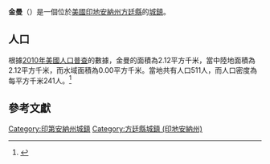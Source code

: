 {{noteTA
|G1=USState
|G2=地名
|G3=Unit
}}
{{Infobox settlement
|name            = 金曼
|native_name = Kingman
|settlement_type          = [[鎮|城鎮]]
|image_skyline            = 
|imagesize                = 
|image_map                = Fountain County Indiana Incorporated and Unincorporated areas Kingman Highlighted 1839798.svg
|mapsize                  = 250px
|subdivision_type         = [[世界政區索引|國家]]
|subdivision_type1        = [[美国州份|州份]]
|subdivision_type2        = [[印地安納州行政區劃|縣]]
|subdivision_name         = [[美国|美国]]
|subdivision_name1        = [[印地安納州|印地安納州]]
|subdivision_name2        = [[方廷縣_(印地安納州)|方廷縣]]
|elevation_ft             = 702
|elevation_m              = 214
|timezone                 = [[北美东部时区|CST]]
|area_total_km2           = 2.12
|area_land_km2            = 2.12
|area_water_km2           = 0.00
|area_total_sq_mi         = 
|area_land_sq_mi          = 
|area_water_sq_mi         = 
|population_as_of         = [[2010年美國人口普查|2010]]
|population_footnotes     = 
|population_total         = 511
|population_density_km2   = auto
|population_density_sq_mi = auto
|utc_offset               = -5
|coordinates              = {{coord|39|58|02|N|87|16|43|W|display=inline,title}}
| coor_pinpoint           = 
| coordinates_footnotes   = 
|timezone_DST             = EDT
|utc_offset_DST           = -4
|postal_code_type         = [[美國郵區編號|郵區編號]]
|postal_code              = 47952
|area_code                = {{link-en|电话区号765|Area code 765|765}}
|blank_name = [[地名信息系统|GNIS ID]]
|blank_info = 437330<ref name="GNIS">{{cite gnis|437330|Kingman}}</ref>
}}
'''金曼'''（{{lang-en|Kingman}}）是一個位於[[美國|美國]][[印地安納州|印地安納州]][[方廷縣_(印地安納州)|方廷縣]]的[[鎮|城鎮]]。

== 人口 ==
根據[[2010年美國人口普查|2010年美國人口普查]]的數據，金曼的面積為2.12平方千米，當中陸地面積為2.12平方千米，而水域面積為0.00平方千米。當地共有人口511人，而人口密度為每平方千米241人。<ref name="GR8">{{cite web|url=http://factfinder2.census.gov|publisher=[[美国人口调查局|美国人口调查局]]|accessdate=2011-05-14|title=American FactFinder|archive-date=2013-09-11|archive-url=https://web.archive.org/web/20130911234518/http://factfinder2.census.gov/|dead-url=no}}</ref>

== 參考文獻 ==
{{reflist}}
{{方廷縣 (印地安納州)}}
{{Illinois-geo-stub}}
{{DEFAULTSORT:Kingman, Indiana}}
[[Category:印第安納州城鎮|Category:印第安納州城鎮]]
[[Category:方廷縣城鎮_(印地安納州)|Category:方廷縣城鎮 (印地安納州)]]
